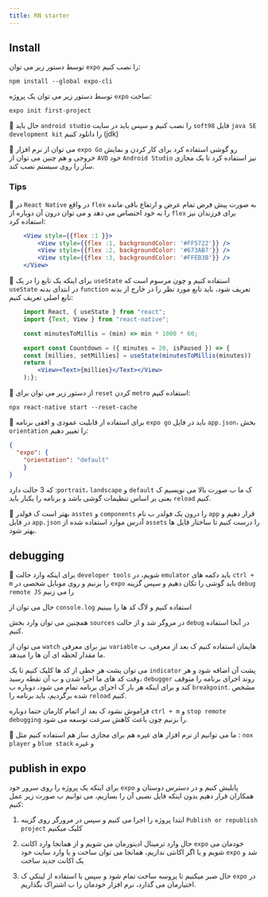 ```yaml
---
title: RN starter
---
```


## Install
توسط دستور زیر می توان `expo` را نصب کنیم:
```shell
npm install --global expo-cli
```
توسط دستور زیر می توان یک پروژه `expo` ساخت:
```shell
expo init first-project
```
🎉  حال باید `android studio` را نصب کنیم و سپس باید در سایت `soft98` فایل `java SE development kit` را دانلود کنیم (jdk)

🎉 می توان از نرم افزار `expo Go` رو گوشی استفاده کرد برای کار کردن و نمایش خروجی و هم چنین می توان از `AVD` خود `Android Studio` نیز استفاده کرد تا یک مجازی ساز را روی سیستم نصب کند.

### Tips
🎉 در `React Native` در واقع `flex` به صورت پیش فرض تمام عرض و ارتفاع باقی مانده را به خود اختصاص می دهد و می توان درون آن دوباره از `flex` برای فرزندان نیز استفاده کرد:

```jsx
    <View style={{flex :1 }}>
        <View style={{flex :1, backgroundColor: '#FF5722'}} />
        <View style={{flex :2, backgroundColor: '#673AB7'}} />
        <View style={{flex :3, backgroundColor: '#FFEB3B'}} />
    </View>
```

🎉 برای اینکه یک تابع را در یک `useState` استفاده کنیم و چون مرسوم است که `useState` در ابتدای بدنه `function` تعریف شود، باید تابع مورد نظر را در خارج از بدنه تابع اصلی تعریف کنیم:

```jsx
    import React, { useState } from "react";
    import {Text, View } from "react-native";

    const minutesToMillis = (min) => min * 1000 * 60;

    export const Countdown = ({ minutes = 20, isPaused }) => {
    const [millies, setMillies] = useState(minutesToMillis(minutes))
    return (
        <View><Text>{millies}</Text></View>
    );};
 ```

🎉 از دستور زیر می توان برای `reset` کردن `metro` استفاده کنیم:
```shell
npx react-native start --reset-cache
```

🎉 برای استفاده از قابلیت عمودی و افقی برنامه `expo go` باید در فایل `app.json`، بخش `orientation` را تغییر دهیم:
```json
{
  "expo": {
    "orientation": "default"
    }
}
```
که 3 حالت دارد :`portrait`، `landscape` و `default` ک ما ب صورت بالا می نویسیم ک یعنی بر اساس تنظیمات گوشی باشد و برنامه را یکبار باید `reload` کنیم.

🎉 بهتر است ک فولدر `asstes` و `components` را درون یک فولدر ب نام `app` قرار دهیم و در فایل `app.json` آدرس موارد استفاده شده از `assets` را درست کنیم تا ساختار فایل ها بهتر شود.
## debugging
🎉 برای اینکه وارد حالت `developer tools` شویم، در `emulator` باید دکمه های `ctrl + m` را بزنیم و روی موبایل شخصی در `expo` باید گوشی را تکان دهیم و سپس گزینه `debug remote JS` را می زنیم

حال می توان از `console.log` استفاده کنیم و لاگ کد ها را ببینیم

همچنین می توان وارد بخش `sources` در مروگر شد و از حالت `debug` در آنجا استفاده کنیم.

می توان از `watch` نیز برای معرفی `variable` هایمان استفاده کنیم ک بعد از معرفی، ب ما مقدار لحظه ای آن ها را میدهد.

می توان پشت هر خطی از کد ها کلیک کنیم تا یک `indicator` پشت آن اضافه شود و هر وقت کد های ما اجرا شدن و ب آن نقطه رسید، `debugger` روند اجرای برنامه را متوقف کند و برای اینکه هر بار ک اجرای برنامه تمام می شود، دوباره ب `breakpoint`. مشخص شده برگردیم، باید برنامه را `reload` کنیم.

فراموش نشود ک بعد از اتمام کارمان حتما دوباره `ctrl + m` و `stop remote debugging` را بزنیم چون باعث کاهش سرعت توسعه می شود.

 🎉 ما می توانیم از نرم افزار های غیره هم برای مجازی ساز هم استفاده کنیم مثل : `nox player` و `blue stack` و غیره

## publish in expo
برای اینکه یک پروژه را روی سرور خود `expo` پابلیش کنیم و در دسترس دوستان و همکاران قرار دهیم بدون اینکه فایل نصبی آن را بسازیم، می توانیم ب صورت زیر عمل کنیم:

1. ابتدا پروژه را اجرا می کنیم و سپس در مرورگر روی گزینه `Publish or republish project` کلیک میکنیم

2. حال وارد ترمینال ادیتورمان می شویم و از همانجا وارد اکانت `expo` خودمان می شویم و یا اگر اکانتی نداریم، همانجا می توان ساخت و یا وارد سایت خود `expo` شد و یک اکانت جدید ساخت

3. حال صبر میکنیم تا پروسه ساخت تمام شود و سپس با استفاده از لینکی ک `expo` در اختیارمان می گذارد، نرم افزار خودمان را ب اشتراک بگذاریم.

